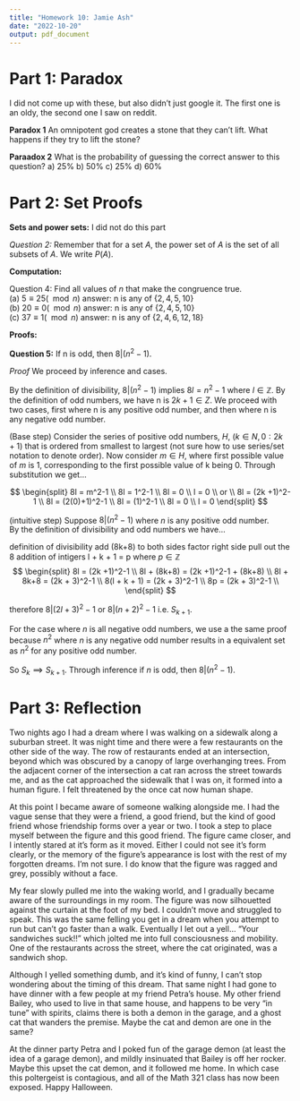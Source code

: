 ```yaml
---
title: "Homework 10: Jamie Ash"
date: "2022-10-20"
output: pdf_document
---
```


# Part 1: Paradox

I did not come up with these, but also didn't just google it. The first one is 
an oldy, the second one I saw on reddit. 

**Paradox 1**
An omnipotent god creates a stone that they can't lift. 
What happens if they try to lift the stone?

**Paraadox 2**
What is the probability of guessing the correct answer to this question?
a) 25%
b) 50%
c) 25%
d) 60%

# Part 2: Set Proofs

**Sets and power sets:** I did not do this part

*Question 2:* Remember that for a set $A$, the power set of $A$ is the set of all 
subsets of $A$. We write $P(A)$.  

**Computation:**   

Question 4: Find all values of $n$ that make the congruence true.  
(a) $5 \equiv 25 (\mod n)$ answer: n is any of $\{2, 4, 5, 10\}$  
(b) $20 \equiv 0 (\mod n)$ answer: n is any of $\{2, 4, 5, 10\}$  
(c) $37 \equiv 1 (\mod n)$ answer: n is any of $\{2, 4, 6, 12, 18\}$  

\newpage  

**Proofs:**

**Question 5:** If n is odd, then $8|(n^2-1)$.

*Proof* We proceed by inference and cases. 

By the definition of divisibility, $8|(n^2-1)$ implies $8l = n^2-1$ 
where $l \in \mathbb{Z}$. By the definition of odd numbers, we have n is 
$2k +1 \in Z$. We proceed with two cases, first where n is any positive odd 
number, and then where n is any negative odd number.

(Base step) Consider the series of positive odd numbers, $H$, ($k \in N ,0:2k+1$) 
that is ordered from smallest to largest (not sure how to use series/set 
notation to denote order). Now consider $m \in H$, where first possible value of
$m$ is 1, corresponding to the first possible value of k being 0. 
Through substitution we get...

$$
\begin{split}
8l = m^2-1 \\  
8l = 1^2-1 \\  
8l = 0 \\  
l = 0 \\  
or \\
8l = (2k +1)^2-1 \\
8l = (2(0)+1)^2-1 \\
8l = (1)^2-1 \\
8l = 0 \\
l = 0
\end{split}
$$

(intuitive step) Suppose $8|(n^2-1)$ where $n$ is any positive odd number.  
By the definition of divisibility and odd numbers we have...

definition of divisibility
add (8k+8) to both sides
factor right side
pull out the 8
addition of intigers l + k + 1 = p where $p \in \mathbb{Z}$
$$
\begin{split}
8l = (2k +1)^2-1 \\
8l + (8k+8) = (2k +1)^2-1 + (8k+8) \\
8l + 8k+8 = (2k + 3)^2-1 \\
8(l + k + 1) = (2k + 3)^2-1 \\
8p = (2k + 3)^2-1 \\
\end{split}
$$

therefore $8|(2l+3)^2-1$ or $8|(n+2)^2-1$ i.e. $S_{k+1}$. 

For the case where $n$ is all negative odd numbers, we use a the same proof 
because $n^2$ where $n$ is any negative odd number results in a equivalent set 
as $n^2$ for any positive odd number. 

So $S_k \implies S_{k+1}$. Through inference if $n$ is odd, then $8|(n^2-1)$.

\newpage 

# Part 3: Reflection

Two nights ago I had a dream where I was walking on a sidewalk along a 
suburban street. It was night time and there were a few restaurants on the other 
side of the way. The row of restaurants ended at an intersection, beyond 
which was obscured by a canopy of large overhanging trees. From the adjacent 
corner of the intersection a cat ran across the street towards me, and as the 
cat approached the sidewalk that I was on, it formed into a human figure. I felt
threatened by the once cat now human shape. 

At this point I became aware of someone walking alongside me. I had the vague 
sense that they were a friend, a good friend, but the kind of good friend whose 
friendship forms over a year or two. I took a step to place myself between 
the figure and this good friend. The figure came closer, and I intently stared 
at it's form as it moved. Either I could not see it's form clearly, or the 
memory of the figure's appearance is lost with the rest of my forgotten dreams. 
I'm not sure. I do know that the figure was ragged and grey, possibly without a
face. 

My fear slowly pulled me into the waking world, and I gradually became
aware of the surroundings in my room. The figure was now 
silhouetted against the curtain at the foot of my bed. I couldn't move and 
struggled to speak. This was the same felling you get in a dream when you 
attempt to run but can't go faster than a walk. Eventually I let out a yell... 
"Your sandwiches suck!!" which jolted me into full consciousness and mobility. 
One of the restaurants across the street, where the cat originated, was a 
sandwich shop.   

Although I yelled something dumb, and it's kind of funny, I can't stop wondering 
about the timing of this dream. That same night I had gone to have dinner with a
few people at my friend Petra's house. My other friend Bailey, who used to live
in that same house, and happens to be very "in tune" with spirits, claims there 
is both a demon in the garage, and a ghost cat that wanders the premise. Maybe 
the cat and demon are one in the same?

At the dinner party Petra and I poked fun of the garage demon (at least the idea
of a garage demon), and mildly insinuated that Bailey is off her rocker. Maybe 
this upset the cat demon, and it followed me home. In which case this 
poltergeist is contagious, and all of the Math 321 class has now been exposed. 
Happy Halloween. 





























